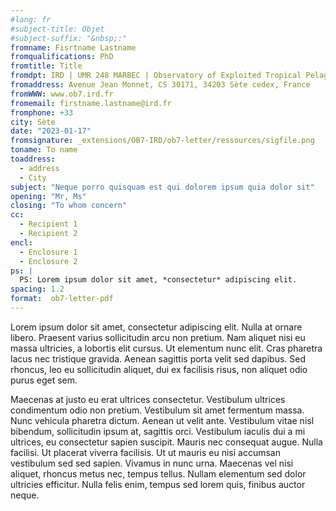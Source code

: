 ```yaml
---
#lang: fr
#subject-title: Objet
#subject-suffix: "&nbsp;:"
fromname: Fisrtname Lastname
fromqualifications: PhD
fromtitle: Title
fromdpt: IRD | UMR 248 MARBEC | Observatory of Exploited Tropical Pelagic Ecosystems
fromaddress: Avenue Jean Monnet, CS 30171, 34203 Sète cedex, France
fromWWW: www.ob7.ird.fr
fromemail: firstname.lastname@ird.fr
fromphone: +33 
city: Sète
date: "2023-01-17"
fromsignature: _extensions/OB7-IRD/ob7-letter/ressources/sigfile.png
toname: To name
toaddress:
  - address
  - City
subject: "Neque porro quisquam est qui dolorem ipsum quia dolor sit"
opening: "Mr, Ms"
closing: "To whom concern"
cc:
  - Recipient 1
  - Recipient 2
encl:
  - Enclosure 1
  - Enclosure 2
ps: |
  PS: Lorem ipsum dolor sit amet, *consectetur* adipiscing elit.
spacing: 1.2
format:  ob7-letter-pdf
---
```


Lorem ipsum dolor sit amet, consectetur adipiscing elit. Nulla at ornare libero. Praesent varius sollicitudin arcu non pretium. Nam aliquet nisi eu massa ultricies, a lobortis elit cursus. Ut elementum nunc elit. Cras pharetra lacus nec tristique gravida. Aenean sagittis porta velit sed dapibus. Sed rhoncus, leo eu sollicitudin aliquet, dui ex facilisis risus, non aliquet odio purus eget sem.

Maecenas at justo eu erat ultrices consectetur. Vestibulum ultrices condimentum odio non pretium. Vestibulum sit amet fermentum massa. Nunc vehicula pharetra dictum. Aenean ut velit ante. Vestibulum vitae nisl bibendum, sollicitudin ipsum at, sagittis orci. Vestibulum iaculis dui a mi ultrices, eu consectetur sapien suscipit. Mauris nec consequat augue. Nulla facilisi. Ut placerat viverra facilisis. Ut ut mauris eu nisi accumsan vestibulum sed sed sapien. Vivamus in nunc urna. Maecenas vel nisi aliquet, rhoncus metus nec, tempus tellus. Nullam elementum sed dolor ultricies efficitur. Nulla felis enim, tempus sed lorem quis, finibus auctor neque.